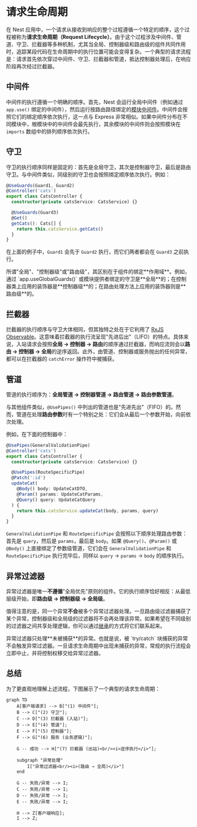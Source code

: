# 请求生命周期

在 Nest 应用中，一个请求从接收到响应的整个过程遵循一个特定的顺序，这个过程被称为**请求生命周期（Request Lifecycle）**。由于这个过程涉及中间件、管道、守卫、拦截器等多种机制，尤其当全局、控制器级和路由级的组件共同作用时，追踪某段代码在生命周期中的执行位置可能会变得复杂。一个典型的请求流程是：请求首先依次穿过中间件、守卫、拦截器和管道，抵达控制器处理后，在响应阶段再次经过拦截器。

## 中间件

中间件的执行遵循一个明确的顺序。首先，Nest 会运行全局中间件（例如通过 `app.use()` 绑定的中间件），然后运行按路由路径绑定的[模块中间件](/middleware)。中间件会按照它们的绑定顺序依次执行，这一点与 Express 非常相似。如果中间件分布在不同模块中，根模块中的中间件会最先执行，其余模块的中间件则会按照模块在 `imports` 数组中的排列顺序依次执行。

## 守卫

守卫的执行顺序同样是固定的：首先是全局守卫，其次是控制器守卫，最后是路由守卫。与中间件类似，同级别的守卫也会按照绑定顺序依次执行。例如：

```ts
@UseGuards(Guard1, Guard2)
@Controller('cats')
export class CatsController {
  constructor(private catsService: CatsService) {}

  @UseGuards(Guard3)
  @Get()
  getCats(): Cats[] {
    return this.catsService.getCats()
  }
}
```

在上面的例子中，`Guard1` 会先于 `Guard2` 执行，而它们两者都会在 `Guard3` 之前执行。

<CalloutInfo>
  所谓"全局"、"控制器级"或"路由级"，其区别在于组件的绑定**作用域**。例如，通过
  `app.useGlobalGuards()`
  或模块提供者绑定的守卫是**全局**的；在控制器类上应用的装饰器是**控制器级**的；在路由处理方法上应用的装饰器则是**路由级**的。
</CalloutInfo>

## 拦截器

拦截器的执行顺序与守卫大体相同，但其独特之处在于它利用了 [RxJS Observable](https://github.com/ReactiveX/rxjs)。这意味着拦截器的执行流呈现"先进后出"（LIFO）的特点。具体来说，入站请求会按照**全局 → 控制器 → 路由**的顺序通过拦截器，而响应流则会以**路由 → 控制器 → 全局**的逆序返回。此外，由管道、控制器或服务抛出的任何异常，都可以在拦截器的 `catchError` 操作符中被捕获。

## 管道

管道的执行顺序为：**全局管道 → 控制器管道 → 路由管道 → 路由参数管道**。

与其他组件类似，`@UsePipes()` 中列出的管道也是"先进先出"（FIFO）的。然而，管道在处理**路由参数**时有一个特别之处：它们会从最后一个参数开始，向前依次处理。

例如，在下面的控制器中：

```ts
@UsePipes(GeneralValidationPipe)
@Controller('cats')
export class CatsController {
  constructor(private catsService: CatsService) {}

  @UsePipes(RouteSpecificPipe)
  @Patch(':id')
  updateCat(
    @Body() body: UpdateCatDTO,
    @Param() params: UpdateCatParams,
    @Query() query: UpdateCatQuery
  ) {
    return this.catsService.updateCat(body, params, query)
  }
}
```

`GeneralValidationPipe` 和 `RouteSpecificPipe` 会按照以下顺序处理路由参数：首先是 `query`，然后是 `params`，最后是 `body`。如果 `@Query()`、`@Param()` 或 `@Body()` 上直接绑定了参数级管道，它们会在 `GeneralValidationPipe` 和 `RouteSpecificPipe` 执行完毕后，同样以 `query` → `params` → `body` 的顺序执行。

## 异常过滤器

异常过滤器是唯一**不遵循**"全局优先"原则的组件。它的执行顺序恰好相反：从最低层级开始，即**路由级 → 控制器级 → 全局级**。

值得注意的是，同一个异常**不会**被多个异常过滤器处理。一旦路由级过滤器捕获了某个异常，控制器级和全局级的过滤器将不会再处理该异常。如果希望在不同级别的过滤器之间共享处理逻辑，你可以通过[继承](/exception-filters#inheritance)的方式将它们联系起来。

<CalloutInfo>
  异常过滤器只处理**未被捕获**的异常。也就是说，被 `try/catch`
  块捕获的异常不会触发异常过滤器。一旦请求生命周期中出现未捕获的异常，常规的执行流程会立即中止，并将控制权移交给异常过滤器。
</CalloutInfo>

## 总结

为了更直观地理解上述流程，下图展示了一个典型的请求生命周期：

```mermaid
graph TD
    A[客户端请求] --> B["(1) 中间件"];
    B --> C["(2) 守卫"];
    C --> D["(3) 拦截器 (入站)"];
    D --> E["(4) 管道"];
    E --> F["(5) 控制器"];
    F --> G["(6) 服务 (业务逻辑)"];

    G -- 成功 --> H["(7) 拦截器 (出站)<br/><i>逆序执行</i>"];

    subgraph "异常处理"
        I["异常过滤器<br/><i>(路由 → 全局)</i>"]
    end

    G -- 失败/异常 --> I;
    C -- 失败/异常 --> I;
    D -- 失败/异常 --> I;
    E -- 失败/异常 --> I;

    H --> Z[客户端响应];
    I --> Z;
```

